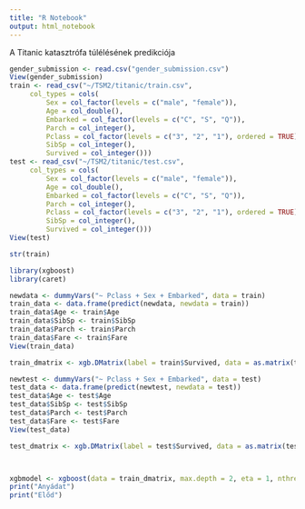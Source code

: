 ---
title: "R Notebook"
output: html_notebook
---

A Titanic katasztrófa túlélésének predikciója

```{r}
gender_submission <- read.csv("gender_submission.csv")
View(gender_submission)
train <- read_csv("~/TSM2/titanic/train.csv", 
     col_types = cols(
         Sex = col_factor(levels = c("male", "female")),
         Age = col_double(), 
         Embarked = col_factor(levels = c("C", "S", "Q")), 
         Parch = col_integer(), 
         Pclass = col_factor(levels = c("3", "2", "1"), ordered = TRUE), 
         SibSp = col_integer(), 
         Survived = col_integer()))
test <- read_csv("~/TSM2/titanic/test.csv", 
     col_types = cols(
         Sex = col_factor(levels = c("male", "female")),
         Age = col_double(), 
         Embarked = col_factor(levels = c("C", "S", "Q")), 
         Parch = col_integer(), 
         Pclass = col_factor(levels = c("3", "2", "1"), ordered = TRUE), 
         SibSp = col_integer(), 
         Survived = col_integer()))
View(test)
```


```{r}
str(train)
```


```{r}
library(xgboost)
library(caret)

newdata <- dummyVars("~ Pclass + Sex + Embarked", data = train)
train_data <- data.frame(predict(newdata, newdata = train))
train_data$Age <- train$Age
train_data$SibSp <- train$SibSp
train_data$Parch <- train$Parch
train_data$Fare <- train$Fare
View(train_data)

train_dmatrix <- xgb.DMatrix(label = train$Survived, data = as.matrix(train_data))

newtest <- dummyVars("~ Pclass + Sex + Embarked", data = test)
test_data <- data.frame(predict(newtest, newdata = test))
test_data$Age <- test$Age
test_data$SibSp <- test$SibSp
test_data$Parch <- test$Parch
test_data$Fare <- test$Fare
View(test_data)

test_dmatrix <- xgb.DMatrix(label = test$Survived, data = as.matrix(test_data))



xgbmodel <- xgboost(data = train_dmatrix, max.depth = 2, eta = 1, nthread = 2, nrounds = 10, objective = "binary:logistic")
print("Anyádat")
print("Előd")
```





